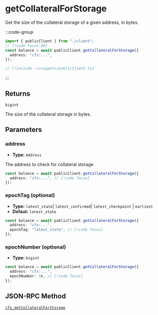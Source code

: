 # getCollateralForStorage

Get the size of the collateral storage of a given address, in bytes.

:::code-group

```ts [example.ts]
import { publicClient } from "./client";
// [!code focus:99]
const balance = await publicClient.getCollateralForStorage({
  address: "cfx:...",
});
```

```ts [client.ts] filename="client.ts"
// [!include ~/snippets/publicClient.ts]
```

:::

## Returns

`bigint`

The size of the collateral storage in bytes.

## Parameters

### address

- **Type:** `Address`

The address to check for collateral storage

```ts
const balance = await publicClient.getCollateralForStorage({
  address: "cfx:...", // [!code focus]
});
```

### epochTag (optional)

- **Type:** `latest_state`| `latest_confirmed`| `latest_checkpoint` | `earliest`
- **Defaut:** `latest_state`

```ts
const balance = await publicClient.getCollateralForStorage({
  address: "cfx:...",
  epochTag: "latest_state", // [!code focus]
});
```

### epochNumber (optional)

- **Type:** `bigint`

```ts
const balance = await publicClient.getCollateralForStorage({
  address: "cfx:...",
  epochNumber: 1n, // [!code focus]
});
```

## JSON-RPC Method

[`cfx_getCollateralForStorage`](https://doc.confluxnetwork.org/docs/core/build/json-rpc/cfx-namespace#cfx_getcollateralforstorage)
